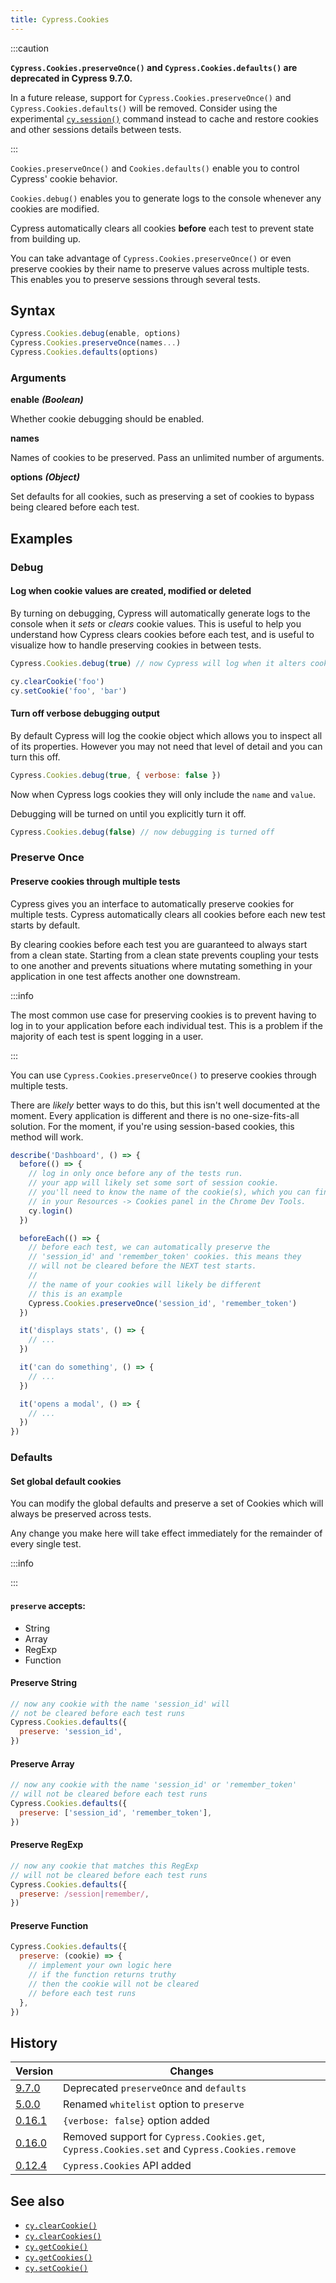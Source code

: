 ```yaml
---
title: Cypress.Cookies
---
```


:::caution

**<Icon name="exclamation-triangle" /> `Cypress.Cookies.preserveOnce()` and `Cypress.Cookies.defaults()` are deprecated in Cypress 9.7.0.**

In a future release, support for
`Cypress.Cookies.preserveOnce()` and `Cypress.Cookies.defaults()` will be
removed. Consider using the experimental [`cy.session()`](/api/commands/session)
command instead to cache and restore cookies and other sessions details between
tests.

:::

`Cookies.preserveOnce()` and `Cookies.defaults()` enable you to control Cypress'
cookie behavior.

`Cookies.debug()` enables you to generate logs to the console whenever any
cookies are modified.

Cypress automatically clears all cookies **before** each test to prevent state
from building up.

You can take advantage of `Cypress.Cookies.preserveOnce()` or even preserve
cookies by their name to preserve values across multiple tests. This enables you
to preserve sessions through several tests.

## Syntax

```javascript
Cypress.Cookies.debug(enable, options)
Cypress.Cookies.preserveOnce(names...)
Cypress.Cookies.defaults(options)
```

### Arguments

**<Icon name="angle-right" /> enable** **_(Boolean)_**

Whether cookie debugging should be enabled.

**<Icon name="angle-right" /> names**

Names of cookies to be preserved. Pass an unlimited number of arguments.

**<Icon name="angle-right" /> options** **_(Object)_**

Set defaults for all cookies, such as preserving a set of cookies to bypass
being cleared before each test.

## Examples

### Debug

#### Log when cookie values are created, modified or deleted

By turning on debugging, Cypress will automatically generate logs to the console
when it _sets_ or _clears_ cookie values. This is useful to help you understand
how Cypress clears cookies before each test, and is useful to visualize how to
handle preserving cookies in between tests.

```javascript
Cypress.Cookies.debug(true) // now Cypress will log when it alters cookies

cy.clearCookie('foo')
cy.setCookie('foo', 'bar')
```

<DocsImage src="/img/api/cookies/cookies-in-console-log.png" alt="Console log when debugging cookies" ></DocsImage>

#### Turn off verbose debugging output

By default Cypress will log the cookie object which allows you to inspect all of
its properties. However you may not need that level of detail and you can turn
this off.

```javascript
Cypress.Cookies.debug(true, { verbose: false })
```

Now when Cypress logs cookies they will only include the `name` and `value`.

<DocsImage src="/img/api/cookies/debugger-console-log-of-cookies.png" alt="Console log cookies with debug" ></DocsImage>

Debugging will be turned on until you explicitly turn it off.

```javascript
Cypress.Cookies.debug(false) // now debugging is turned off
```

### Preserve Once

#### Preserve cookies through multiple tests

Cypress gives you an interface to automatically preserve cookies for multiple
tests. Cypress automatically clears all cookies before each new test starts by
default.

By clearing cookies before each test you are guaranteed to always start from a
clean state. Starting from a clean state prevents coupling your tests to one
another and prevents situations where mutating something in your application in
one test affects another one downstream.

:::info

The most common use case for preserving cookies is to prevent having to log in
to your application before each individual test. This is a problem if the
majority of each test is spent logging in a user.

:::

You can use `Cypress.Cookies.preserveOnce()` to preserve cookies through
multiple tests.

There are _likely_ better ways to do this, but this isn't well documented at the
moment. Every application is different and there is no one-size-fits-all
solution. For the moment, if you're using session-based cookies, this method
will work.

```javascript
describe('Dashboard', () => {
  before(() => {
    // log in only once before any of the tests run.
    // your app will likely set some sort of session cookie.
    // you'll need to know the name of the cookie(s), which you can find
    // in your Resources -> Cookies panel in the Chrome Dev Tools.
    cy.login()
  })

  beforeEach(() => {
    // before each test, we can automatically preserve the
    // 'session_id' and 'remember_token' cookies. this means they
    // will not be cleared before the NEXT test starts.
    //
    // the name of your cookies will likely be different
    // this is an example
    Cypress.Cookies.preserveOnce('session_id', 'remember_token')
  })

  it('displays stats', () => {
    // ...
  })

  it('can do something', () => {
    // ...
  })

  it('opens a modal', () => {
    // ...
  })
})
```

### Defaults

#### Set global default cookies

You can modify the global defaults and preserve a set of Cookies which will
always be preserved across tests.

Any change you make here will take effect immediately for the remainder of every
single test.

:::info

<SupportFileConfiguration />

:::

#### `preserve` accepts:

- String
- Array
- RegExp
- Function

#### Preserve String

```javascript
// now any cookie with the name 'session_id' will
// not be cleared before each test runs
Cypress.Cookies.defaults({
  preserve: 'session_id',
})
```

#### Preserve Array

```javascript
// now any cookie with the name 'session_id' or 'remember_token'
// will not be cleared before each test runs
Cypress.Cookies.defaults({
  preserve: ['session_id', 'remember_token'],
})
```

#### Preserve RegExp

```javascript
// now any cookie that matches this RegExp
// will not be cleared before each test runs
Cypress.Cookies.defaults({
  preserve: /session|remember/,
})
```

#### Preserve Function

```javascript
Cypress.Cookies.defaults({
  preserve: (cookie) => {
    // implement your own logic here
    // if the function returns truthy
    // then the cookie will not be cleared
    // before each test runs
  },
})
```

## History

| Version                                       | Changes                                                                                       |
| --------------------------------------------- | --------------------------------------------------------------------------------------------- |
| [9.7.0](/guides/references/changelog#9-7-0)   | Deprecated `preserveOnce` and `defaults`                                                      |
| [5.0.0](/guides/references/changelog#5-0-0)   | Renamed `whitelist` option to `preserve`                                                      |
| [0.16.1](/guides/references/changelog#0-16-1) | `{verbose: false}` option added                                                               |
| [0.16.0](/guides/references/changelog#0-16-0) | Removed support for `Cypress.Cookies.get`, `Cypress.Cookies.set` and `Cypress.Cookies.remove` |
| [0.12.4](/guides/references/changelog#0-12-4) | `Cypress.Cookies` API added                                                                   |

## See also

- [`cy.clearCookie()`](/api/commands/clearcookie)
- [`cy.clearCookies()`](/api/commands/clearcookies)
- [`cy.getCookie()`](/api/commands/getcookie)
- [`cy.getCookies()`](/api/commands/getcookies)
- [`cy.setCookie()`](/api/commands/setcookie)
